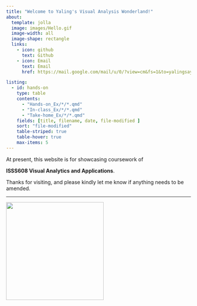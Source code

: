 ```yaml
---
title: "Welcome to Yaling's Visual Analysis Wonderland!"
about:
  template: jolla
  image: images/Hello.gif
  image-width: all
  image-shape: rectangle
  links:
    - icon: github
      text: Github
    - icon: Email
      text: Email
      href: https://mail.google.com/mail/u/0/?view=cm&fs=1&to=yalingsayhi@gmail.com

listing:
  - id: hands-on
    type: table
    contents: 
      - "Hands-on_Ex/*/*.qmd"
      - "In-class_Ex/*/*.qmd"
      - "Take-home_Ex/*/*.qmd"
    fields: [title, filename, date, file-modified ]
    sort: "file-modified"
    table-striped: true
    table-hover: true
    max-items: 5
---
```


At present, this website is for showcasing coursework of

**ISSS608 Visual Analytics and Applications**.

Thanks for visiting, and please kindly let me know if anything needs to be amended.

------------------------------------------------------------------------

![](images/New_post.gif){fig-align="center" width="266"}

